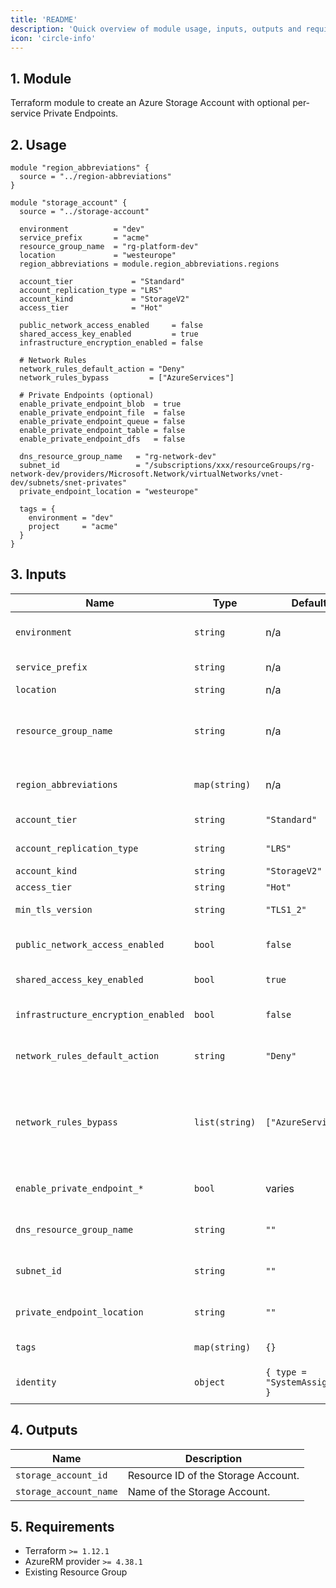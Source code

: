 ```yaml
---
title: 'README'
description: 'Quick overview of module usage, inputs, outputs and requirements.'
icon: 'circle-info'
---
```


## 1. Module
Terraform module to create an Azure Storage Account with optional per-service Private Endpoints.

## 2. Usage
```hcl main.tf
module "region_abbreviations" {
  source = "../region-abbreviations"
}

module "storage_account" {
  source = "../storage-account"

  environment          = "dev"
  service_prefix       = "acme"
  resource_group_name  = "rg-platform-dev"
  location             = "westeurope"
  region_abbreviations = module.region_abbreviations.regions

  account_tier             = "Standard"
  account_replication_type = "LRS"
  account_kind             = "StorageV2"
  access_tier              = "Hot"

  public_network_access_enabled     = false
  shared_access_key_enabled         = true
  infrastructure_encryption_enabled = false

  # Network Rules
  network_rules_default_action = "Deny"
  network_rules_bypass         = ["AzureServices"]

  # Private Endpoints (optional)
  enable_private_endpoint_blob  = true
  enable_private_endpoint_file  = false
  enable_private_endpoint_queue = false
  enable_private_endpoint_table = false
  enable_private_endpoint_dfs   = false

  dns_resource_group_name   = "rg-network-dev"
  subnet_id                 = "/subscriptions/xxx/resourceGroups/rg-network-dev/providers/Microsoft.Network/virtualNetworks/vnet-dev/subnets/snet-privates"
  private_endpoint_location = "westeurope"

  tags = {
    environment = "dev"
    project     = "acme"
  }
}
```

## 3. Inputs
| Name | Type | Default | Required | Description |
|------|------|---------|:--------:|-------------|
| `environment` | `string` | n/a | yes | Environment project (dev, qua or prd). |
| `service_prefix` | `string` | n/a | yes | Prefix or name of the project. |
| `location` | `string` | n/a | yes | Azure region. |
| `resource_group_name` | `string` | n/a | yes | Resource group in which to create the Storage Account. |
| `region_abbreviations` | `map(string)` | n/a | yes | Map of Azure locations to abbreviations. |
| `account_tier` | `string` | `"Standard"` | no | Storage account tier. |
| `account_replication_type` | `string` | `"LRS"` | no | Replication type. |
| `account_kind` | `string` | `"StorageV2"` | no | Account kind. |
| `access_tier` | `string` | `"Hot"` | no | Access tier. |
| `min_tls_version` | `string` | `"TLS1_2"` | no | Minimum TLS version. |
| `public_network_access_enabled` | `bool` | `false` | no | Allow public network access. |
| `shared_access_key_enabled` | `bool` | `true` | no | Enable shared access keys. |
| `infrastructure_encryption_enabled` | `bool` | `false` | no | Enable infrastructure encryption. |
| `network_rules_default_action` | `string` | `"Deny"` | no | Default network action (`Allow`, `Deny`). |
| `network_rules_bypass` | `list(string)` | `["AzureServices"]` | no | Services that can bypass storage network rules (`AzureServices`, `Logging`, `Metrics`). |
| `enable_private_endpoint_*` | `bool` | varies | no | Enable per-service Private Endpoints. |
| `dns_resource_group_name` | `string` | `""` | no | RG with Private DNS Zones for storage. |
| `subnet_id` | `string` | `""` | no | Subnet ID for the Private Endpoints. |
| `private_endpoint_location` | `string` | `""` | no | Location for the Private Endpoints. |
| `tags` | `map(string)` | `{}` | no | Tags to apply to resources. |
| `identity` | `object` | `{ type = "SystemAssigned" }` | no | Managed identity configuration. |

## 4. Outputs
| Name | Description |
|------|-------------|
| `storage_account_id` | Resource ID of the Storage Account. |
| `storage_account_name` | Name of the Storage Account. |

## 5. Requirements
- Terraform `>= 1.12.1`
- AzureRM provider `>= 4.38.1`
- Existing Resource Group


